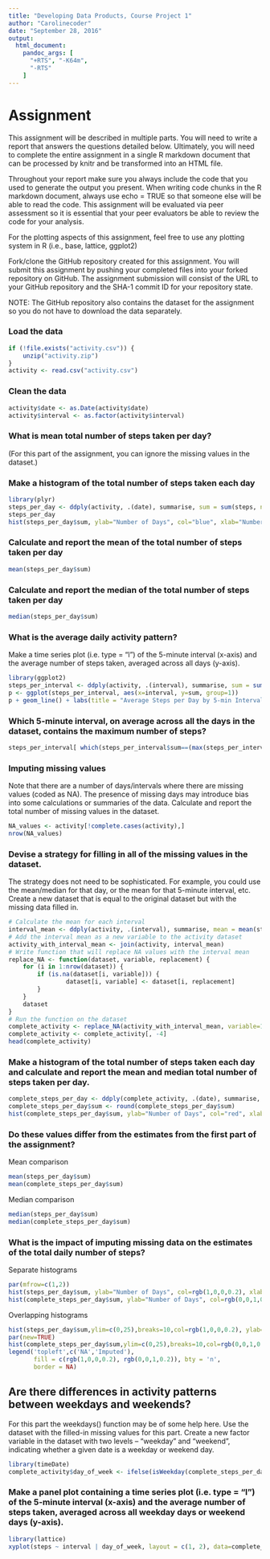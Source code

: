 ```yaml
---
title: "Developing Data Products, Course Project 1"
author: "Carolinecoder"
date: "September 28, 2016"
output:
  html_document:
    pandoc_args: [
      "+RTS", "-K64m",
      "-RTS"
    ]
---
```


# Assignment  
This assignment will be described in multiple parts. You will need to write a report that answers the questions detailed below. Ultimately, you will need to complete the entire assignment in a single R markdown document that can be processed by knitr and be transformed into an HTML file.

Throughout your report make sure you always include the code that you used to generate the output you present. When writing code chunks in the R markdown document, always use echo = TRUE so that someone else will be able to read the code. This assignment will be evaluated via peer assessment so it is essential that your peer evaluators be able to review the code for your analysis.

For the plotting aspects of this assignment, feel free to use any plotting system in R (i.e., base, lattice, ggplot2)

Fork/clone the GitHub repository created for this assignment. You will submit this assignment by pushing your completed files into your forked repository on GitHub. The assignment submission will consist of the URL to your GitHub repository and the SHA-1 commit ID for your repository state.

NOTE: The GitHub repository also contains the dataset for the assignment so you do not have to download the data separately.

### Load the data
```r
if (!file.exists("activity.csv")) {
    unzip("activity.zip")
}
activity <- read.csv("activity.csv")
```

### Clean the data
```r
activity$date <- as.Date(activity$date)
activity$interval <- as.factor(activity$interval)
```

### What is mean total number of steps taken per day?
(For this part of the assignment, you can ignore the missing values in the dataset.)

### Make a histogram of the total number of steps taken each day
```r
library(plyr)
steps_per_day <- ddply(activity, .(date), summarise, sum = sum(steps, na.rm=T))
steps_per_day
hist(steps_per_day$sum, ylab="Number of Days", col="blue", xlab="Number of Steps", main="Histogram of Steps Per Day, Oct-Nov 2012")
```

### Calculate and report the mean of the total number of steps taken per day
```r
mean(steps_per_day$sum)
```

### Calculate and report the median of the total number of steps taken per day
```r
median(steps_per_day$sum)
```

### What is the average daily activity pattern?
Make a time series plot (i.e. type = "l") of the 5-minute interval (x-axis) and the average number of steps taken, averaged across all days (y-axis).
```r
library(ggplot2)
steps_per_interval <- ddply(activity, .(interval), summarise, sum = sum(steps, na.rm=T))
p <- ggplot(steps_per_interval, aes(x=interval, y=sum, group=1)) 
p + geom_line() + labs(title = "Average Steps per Day by 5-min Intervals, Oct-Nov 2012") + labs(x = "5-minute Intervals", y = "Average Number of Steps")
```

### Which 5-minute interval, on average across all the days in the dataset, contains the maximum number of steps?
```r
steps_per_interval[ which(steps_per_interval$sum==(max(steps_per_interval$sum))), ]
```

### Imputing missing values
Note that there are a number of days/intervals where there are missing values (coded as NA). The presence of missing days may introduce bias into some calculations or summaries of the data. Calculate and report the total number of missing values in the dataset.
```r
NA_values <- activity[!complete.cases(activity),]
nrow(NA_values)
```

### Devise a strategy for filling in all of the missing values in the dataset. 
The strategy does not need to be sophisticated. For example, you could use the mean/median for that day, or the mean for that 5-minute interval, etc. Create a new dataset that is equal to the original dataset but with the missing data filled in.
```r
# Calculate the mean for each interval
interval_mean <- ddply(activity, .(interval), summarise, mean = mean(steps, na.rm=T))
# Add the interval mean as a new variable to the activity dataset 
activity_with_interval_mean <- join(activity, interval_mean)
# Write function that will replace NA values with the interval mean
replace_NA <- function(dataset, variable, replacement) {
    for (i in 1:nrow(dataset)) {
        if (is.na(dataset[i, variable])) {
                dataset[i, variable] <- dataset[i, replacement]
        }
    }
    dataset
}
# Run the function on the dataset
complete_activity <- replace_NA(activity_with_interval_mean, variable=1, replacement=4)
complete_activity <- complete_activity[, -4]
head(complete_activity)
```

### Make a histogram of the total number of steps taken each day and calculate and report the mean and median total number of steps taken per day. 
```r
complete_steps_per_day <- ddply(complete_activity, .(date), summarise, sum = sum(steps))
complete_steps_per_day$sum <- round(complete_steps_per_day$sum)
hist(complete_steps_per_day$sum, ylab="Number of Days", col="red", xlab="Number of Steps", main="Histogram of Steps Per Day, Oct-Nov 2012")
```

### Do these values differ from the estimates from the first part of the assignment? 
Mean comparison
```r
mean(steps_per_day$sum)
mean(complete_steps_per_day$sum)
```

Median comparison
```r
median(steps_per_day$sum)
median(complete_steps_per_day$sum)
```

### What is the impact of imputing missing data on the estimates of the total daily number of steps?
Separate histograms
```r
par(mfrow=c(1,2)) 
hist(steps_per_day$sum, ylab="Number of Days", col=rgb(1,0,0,0.2), xlab="Number of Steps", main="Steps Per Day, Excl. NA")
hist(complete_steps_per_day$sum, ylab="Number of Days", col=rgb(0,0,1,0.2), xlab="Number of Steps", main="Steps Per Day, Impute NA")
```

Overlapping histograms
```r
hist(steps_per_day$sum,ylim=c(0,25),breaks=10,col=rgb(1,0,0,0.2), ylab="Number of Days", xlab="Number of Steps", main="Steps Per Day, NA vs Imputed")
par(new=TRUE)
hist(complete_steps_per_day$sum,ylim=c(0,25),breaks=10,col=rgb(0,0,1,0.2),main="",xlab="",ylab="")
legend('topleft',c('NA','Imputed'),
       fill = c(rgb(1,0,0,0.2), rgb(0,0,1,0.2)), bty = 'n',
       border = NA)
```


## Are there differences in activity patterns between weekdays and weekends?
For this part the weekdays() function may be of some help here. Use the dataset with the filled-in missing values for this part. Create a new factor variable in the dataset with two levels – “weekday” and “weekend”, indicating whether a given date is a weekday or weekend day.
```r
library(timeDate)
complete_activity$day_of_week <- ifelse(isWeekday(complete_steps_per_day$date)==TRUE, "weekday", "weekend")
```

### Make a panel plot containing a time series plot (i.e. type = "l") of the 5-minute interval (x-axis) and the average number of steps taken, averaged across all weekday days or weekend days (y-axis).
```r
library(lattice)
xyplot(steps ~ interval | day_of_week, layout = c(1, 2), data=complete_activity, type="l")
```


